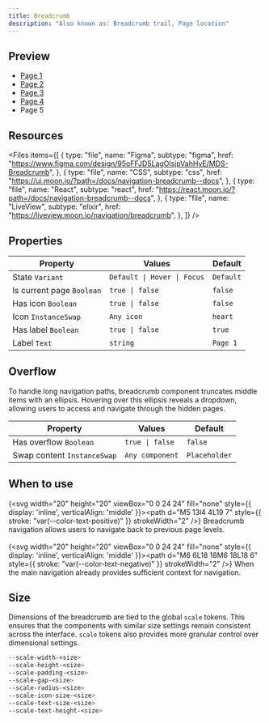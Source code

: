 ```yaml
---
title: Breadcrumb
description: "Also known as: Breadcrumb trail, Page location"
---
```


## Preview

<div className="w-full bg-primary h-[320px] flex items-center justify-center border border-primary gap-4 not-prose">    
    <ul className="moon-breadcrumb">
      <li className="moon-breadcrumb-item">
        <a href="#">
          Page 1
        </a>
      </li>
      <li className="moon-breadcrumb-item">
        <a href="#">
          Page 2
        </a>
      </li>
      <li className="moon-breadcrumb-item">
        <a href="#">
          Page 3
        </a>
      </li>
      <li className="moon-breadcrumb-item">
        <a href="#">
          Page 4
        </a>
      </li>
      <li className="moon-breadcrumb-item moon-breadcrumb-item-active">
        Page 5
      </li>
    </ul>
</div>

## Resources

<Files
  items={[
    {
      type: "file",
      name: "Figma",
      subtype: "figma",
      href: "https://www.figma.com/design/95oFFJD5LagOlsjpVahHyE/MDS-Breadcrumb",
    },
    {
      type: "file",
      name: "CSS",
      subtype: "css",
      href: "https://ui.moon.io/?path=/docs/navigation-breadcrumb--docs",
    },
    {
      type: "file",
      name: "React",
      subtype: "react",
      href: "https://react.moon.io/?path=/docs/navigation-breadcrumb--docs",
    },
    {
      type: "file",
      name: "LiveView",
      subtype: "elixir",
      href: "https://liveview.moon.io/navigation/breadcrumb",
    },
  ]}
/>

## Properties

| **Property**              | **Values**                  | **Default** |
| ------------------------- | --------------------------- | ----------- |
| State `Variant`           | `Default \| Hover \| Focus` | `Default`   |
| Is current page `Boolean` | `true \| false`             | `false`     |
| Has icon `Boolean`        | `true \| false`             | `false`     |
| Icon `InstanceSwap`       | `Any icon`                  | `heart`     |
| Has label `Boolean`       | `true \| false`             | `true`      |
| Label `Text`              | `string`                    | `Page 1`    |

## Overflow

To handle long navigation paths, breadcrumb component truncates middle items with an ellipsis.
Hovering over this ellipsis reveals a dropdown, allowing users to access and navigate through the hidden pages.

| **Property**                | **Values**      | **Default**   |
| --------------------------- | --------------- | ------------- |
| Has overflow `Boolean`      | `true \| false` | `false`       |
| Swap content `InstanceSwap` | `Any component` | `Placeholder` |

## When to use

{<svg width="20" height="20" viewBox="0 0 24 24" fill="none" style={{ display: 'inline', verticalAlign: 'middle' }}><path d="M5 13l4 4L19 7" style={{ stroke: "var(--color-text-positive)" }} strokeWidth="2" /></svg>} Breadcrumb navigation allows users to navigate back to previous page levels. <br/><br/>
{<svg width="20" height="20" viewBox="0 0 24 24" fill="none" style={{ display: 'inline', verticalAlign: 'middle' }}><path d="M6 6L18 18M6 18L18 6" style={{ stroke: "var(--color-text-negative)" }} strokeWidth="2" /></svg>} When the main navigation already provides sufficient context for navigation. <br/>

## Size

Dimensions of the breadcrumb are tied to the global `scale` tokens. This ensures that the components with similar size settings remain consistent across the interface. `scale` tokens also provides more granular control over dimensional settings.

```css:scale.css showLineNumbers
--scale-width-<size>
--scale-height-<size>
--scale-padding-<size>
--scale-gap-<size>
--scale-radius-<size>
--scale-icon-size-<size>
--scale-text-size-<size>
--scale-text-height-<size>
```
